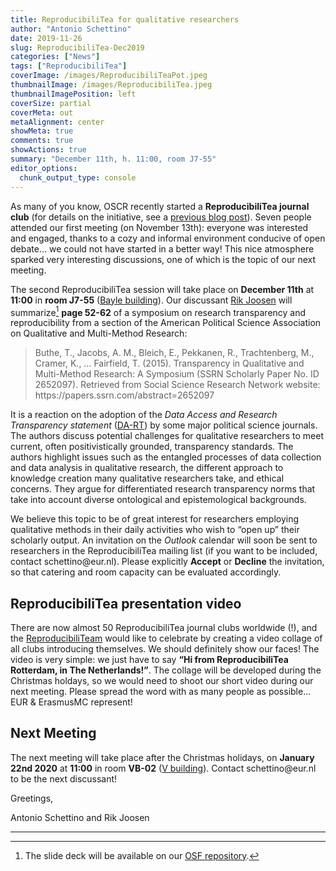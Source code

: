 ```yaml
---
title: ReproducibiliTea for qualitative researchers
author: "Antonio Schettino"
date: 2019-11-26
slug: ReproducibiliTea-Dec2019
categories: ["News"]
tags: ["ReproducibiliTea"]
coverImage: /images/ReproducibiliTeaPot.jpeg
thumbnailImage: /images/ReproducibiliTea.jpeg
thumbnailImagePosition: left
coverSize: partial
coverMeta: out
metaAlignment: center
showMeta: true
comments: true
showActions: true
summary: "December 11th, h. 11:00, room J7-55"
editor_options: 
  chunk_output_type: console
---
```


As many of you know, OSCR recently started a **ReproducibiliTea journal club** (for details on the initiative, see a [previous blog post](https://www.openscience-rotterdam.com/2019/10/announcement-reproducibilitea/)). Seven people attended our first meeting (on November 13th): everyone was interested and engaged, thanks to a cozy and informal environment conducive of open debate... we could not have started in a better way! This nice atmosphere sparked very interesting discussions, one of which is the topic of our next meeting.

The second ReproducibiliTea session will take place on **December 11th** at **11:00** in **room J7-55** ([Bayle building](https://www.eur.nl/en/campus/locations/spaces/bayle-building)). Our discussant [Rik Joosen](https://www.researchgate.net/profile/Rik_Joosen) will summarize[^1] **page 52-62** of a symposium on research transparency and reproducibility from a section of the American Political Science Association on Qualitative and Multi-Method Research:

> Buthe, T., Jacobs, A. M., Bleich, E., Pekkanen, R., Trachtenberg, M., Cramer, K., … Fairfield, T. (2015). Transparency in Qualitative and Multi-Method Research: A Symposium (SSRN Scholarly Paper No. ID 2652097). Retrieved from Social Science Research Network website: https://papers.ssrn.com/abstract=2652097

It is a reaction on the adoption of the _Data Access and Research Transparency statement_ ([DA-RT](https://www.dartstatement.org/)) by some major political science journals. The authors discuss potential challenges for qualitative researchers to meet current, often positivistically grounded, transparency standards. The authors highlight issues such as the entangled processes of data collection and data analysis in qualitative research, the different approach to knowledge creation many qualitative researchers take, and ethical concerns. They argue for differentiated research transparency norms that take into account diverse ontological and epistemological backgrounds.

We believe this topic to be of great interest for researchers employing qualitative methods in their daily activities who wish to "open up" their scholarly output. An invitation on the _Outlook_ calendar will soon be sent to researchers in the ReproducibiliTea mailing list (if you want to be included, contact schettino@eur.nl). Please explicitly **Accept** or **Decline** the invitation, so that catering and room capacity can be evaluated accordingly.

## ReproducibiliTea presentation video

There are now almost 50 ReproducibiliTea journal clubs worldwide (!), and the [ReproducibiliTeam](https://reproducibilitea.netlify.com/about/) would like to celebrate by creating a video collage of all clubs introducing themselves. We should definitely show our faces! The video is very simple: we just have to say **"Hi from ReproducibiliTea Rotterdam, in The Netherlands!"**. The collage will be developed during the Christmas holdays, so we would need to shoot our short video during our next meeting. Please spread the word with as many people as possible... EUR & ErasmusMC represent!

## Next Meeting

The next meeting will take place after the Christmas holidays, on **January 22nd 2020** at **11:00** in room **VB-02** ([V building](https://www.eur.nl/en/campus/locations/spaces/v-building)). Contact schettino@eur.nl to be the next discussant!

Greetings,

Antonio Schettino and Rik Joosen

***

[^1]: The slide deck will be available on our [OSF repository](https://osf.io/yk9pf/).


